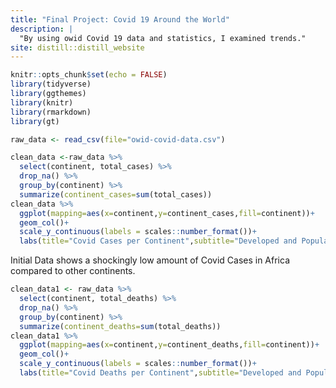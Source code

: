```yaml
---
title: "Final Project: Covid 19 Around the World"
description: |
  "By using owid Covid 19 data and statistics, I examined trends."
site: distill::distill_website
---
```


```r
knitr::opts_chunk$set(echo = FALSE)
library(tidyverse)
library(ggthemes)
library(knitr)
library(rmarkdown)
library(gt)
```

```r
raw_data <- read_csv(file="owid-covid-data.csv")
```

```r

clean_data <-raw_data %>% 
  select(continent, total_cases) %>% 
  drop_na() %>% 
  group_by(continent) %>% 
  summarize(continent_cases=sum(total_cases)) 
clean_data %>% 
  ggplot(mapping=aes(x=continent,y=continent_cases,fill=continent))+
  geom_col()+
  scale_y_continuous(labels = scales::number_format())+
  labs(title="Covid Cases per Continent",subtitle="Developed and Populated Continents with Higher Cases", x="Continent",y="Continent Cases",fill="Continents")

```
Initial Data shows a shockingly low amount of Covid Cases in Africa compared to other continents. 

```r
clean_data1 <- raw_data %>% 
  select(continent, total_deaths) %>% 
  drop_na() %>% 
  group_by(continent) %>% 
  summarize(continent_deaths=sum(total_deaths)) 
clean_data1 %>% 
  ggplot(mapping=aes(x=continent,y=continent_deaths,fill=continent))+
  geom_col()+
  scale_y_continuous(labels = scales::number_format())+
  labs(title="Covid Deaths per Continent",subtitle="Developed and Populated Continents with Higher Deaths", x="Continent",y="Continent Deaths",fill="Continents")
```
